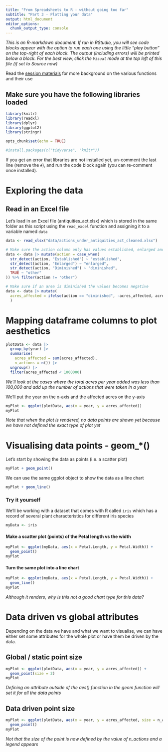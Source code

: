 ```yaml
---
title: "From Spreadsheets to R - without going too far"
subtitle: "Part 3 - Plotting your data"
output: html_document
editor_options: 
  chunk_output_type: console
---
```


*This is an R-markdown document. If run in RStudio, you will see code blocks appear with the option to run each one using the little "play button" on the top-right of each block. The output (including errors) will be printed below a block. For the best view, click the `Visual` mode at the top left of this file (if set to Source now)*

Read the [session materials](README.md) for more background on the various functions and their use

## Make sure you have the following libraries loaded

```r
library(knitr)
library(readxl)
library(dplyr)
library(ggplot2)
library(stringr)

opts_chunk$set(echo = TRUE)

#install.packages(c("tidyverse", "knitr"))

```

If you get an error that libraries are not installed yet, un-comment the last line (remove the `#`), and run the code block again (you can re-comment once installed).

# Exploring the data

## Read in an Excel file

Let's load in an Excel file (antiquities_act.xlsx) which is stored in the same folder as this script using the `read_excel` function and assigning it to a variable named `data`

```r
data <- read_xlsx("data/actions_under_antiquities_act_cleaned.xlsx")

# Make sure the action column only has values established, enlarged and diminished.
data <- data |> mutate(action = case_when(
  str_detect(action, "Established") ~ "established",
  str_detect(action, "Enlarged") ~ "enlarged",
  str_detect(action, "Diminished") ~ "diminished",
  TRUE ~ "other"
)) %>% filter(action != "other")

# Make sure if an area is diminished the values becomes negative
data <- data |> mutate(
  acres_affected = ifelse(action == "diminished", -acres_affected, acres_affected)
  )

```

# Mapping dataframe columns to plot aesthetics

```r
plotData <- data |>
  group_by(year) |>
  summarise(
    acres_affected = sum(acres_affected),
    n_actions = n()) |> 
  ungroup() |>
  filter(acres_affected < 1000000) 
```
_We'll look at the cases where the total acres per year added was less than 100,000 and add up the number of actions that were taken in a year_

We'll put the year on the x-axis and the affected acres on the y-axis

```r
myPlot <- ggplot(plotData, aes(x = year, y = acres_affected))
myPlot
```

*Note that when the plot is rendered, no data points are shown yet because we have not defined the exact type of plot yet*

# Visualising data points - geom\_\*()

Let's start by showing the data as points (i.e. a scatter plot)

```r
myPlot + geom_point()
```

We can use the same ggplot object to show the data as a line chart

```r
myPlot + geom_line()
```


### Try it yourself

We'll be working with a dataset that comes with R called `iris` which has a record of several plant characteristics for different iris species

```r
myData <- iris
```

#### Make a scatter plot (points) of the Petal length vs the width

```r
myPlot <- ggplot(myData, aes(x = Petal.Length, y = Petal.Width)) + 
  geom_point()
myPlot
```

#### Turn the same plot into a line chart

```r
myPlot <- ggplot(myData, aes(x = Petal.Length, y = Petal.Width)) + 
  geom_line()
myPlot
```

*Although it renders, why is this not a good chart type for this data?*

# Data driven vs global attributes

Depending on the data we have and what we want to visualise, we can have either set some attributes for the whole plot or have them be driven by the data.

## Global / static point size

```r
myPlot <- ggplot(plotData, aes(x = year, y = acres_affected)) +
  geom_point(size = 2)
myPlot
```
_Defining an attribute outside of the aes() function in the geom function will set it for all the data points_

## Data driven point size
```r
myPlot <- ggplot(plotData, aes(x = year, y = acres_affected, size = n_actions)) +
  geom_point()
myPlot
```
_Not that the size of the point is now defined by the value of n_actions and a legend appears_

